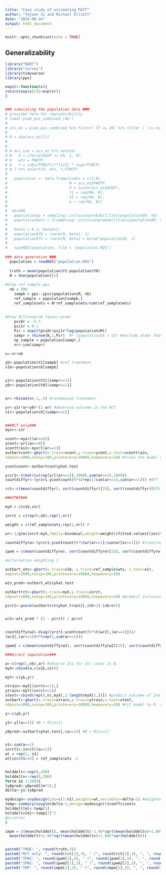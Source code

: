 ```yaml
---
title: "Case study of estimating PATT"
author: "Yajuan Si and Michael Elliott"
date: "2024-09-24"
output: html_document
---
```


```r
knitr::opts_chunk$set(echo = TRUE)
```

## Generalizability


```r
library("BART")
library("survey")
library(tidyverse)
library(pps)

expit<-function(x){
return(exp(x)/(1+exp(x)))
}


### simulating the population data ###
# provided here for reproducibility
# load('psam_pus_combined.rda')
# 
# acs_mi = psam_pus_combined %>% filter( ST == 26) %>% filter ( !is.na(AGEP)) %>% filter ( !is.na(PWGTP))%>% select(PWGTP, AGEP)
# 
# N = dim(acs_mi)[1]
# 
# 
# # acs_use = acs_mi %>% mutate(
# #   X = ifelse(AGEP >= 65, 1, 0),
# #   wts = PWGTP,
# #   Y = (abs(PINCP))**(1/3) * sign(PINCP)
# # ) %>% select(X, wts, Y,PINCP)
# 
#   population <- data.frame(index = c(1:N),
#                            M = acs_mi$PWGTP,
#                            X = scale(acs_mi$AGEP),
#                            Y1 = rep(NA, N),
#                            Y2 = rep(NA, N),
#                            p = rep(NA, N))
#  
#  nb=500 
#   population$p = sampling::inclusionprobabilities(population$M, nb)
#   population$wts = 1/sampling::inclusionprobabilities(population$M, nb)
#   
#   beta1 = 0.5; beta2=1;
#   population$Y0 = rnorm(N, beta1, 1)
#   population$Y1 = rnorm(N, beta1 + beta2*population$X, 1)
# 
#   saveRDS(population, file = "population.RDS")
  
### data generation ###  
  population = readRDS("population.RDS")
  
  truth = mean(population$Y1-population$Y0)
  N = dim(population)[1]
  
#draw ref sample pps
  nb = 500
    sampb = pps::ppss(population$M, nb)
    ref_sample = population[sampb,]
    ref_sample$wts = N*ref_sample$wts/sum(ref_sample$wts)
    
    
#draw RCT/nonprob (quasi-prob)
    psi0r = -5.7
    psi1r = 0.1
    Pir = expit(psi0r+psi1r*log(population$M))
    sampr = rbinom(N,1,Pir)  #* (population$X < 23) #exclude older than 65
    np_sample = population[sampr,] 
    nr<-sum(sampr)

n<-nr+nb

yb<-population$Y1[sampb] #ref treatment
x1b<-population$X[sampb]


y1r<-population$Y1[(sampr==1)]
y0r<-population$Y0[(sampr==1)]


ar<-rbinom(nr,1,.5) #randomized treatment

yr<-y1r*ar+y0r*(1-ar) #observed outcome in the RCT
x1r<-population$X[(sampr==1)]


###RCT only###
myxr<-x1r

xcont<-myxr[(ar==0)]
ycont<-yr[(ar==0)]
xconttrain<-myxr[(ar==1)]
outbartcont<-gbart(x.train=xcont,y.train=ycont,x.test=xconttrain,
ndpost=1000,nskip=100,printevery=10000,keepevery=10) #train the model on the control group and predict the treatment group's outcome

ycontcount<-outbartcont$yhat.test

yrzr1<-t(matrix(rep(yr[(ar==1)],1000),sum(ar==1),1000))
countdiffyr<-(yrzr1-ycontcount)%*%(rep(1/sum(ar==1),sum(ar==1))) #ATT

rct<-c(mean(countdiffyr), sort(countdiffyr)[25], sort(countdiffyr)[975])

###IPWT###

myX = c(x1b,x1r)

inrct = c(rep(0,nb),rep(1,nr))

weight = c(ref_sample$wts,rep(1,nr)) #

wr<-1/glm(inrct~myX,family=binomial,weight=weight)$fitted.values[(inrct==1)] #weighted glm

countdiffyrw<-(yrzr1-ycontcount)%*%(wr[ar==1]/sum(wr[ar==1])) #treating wr as fixed

ipwm = c(mean(countdiffyrw), sort(countdiffyrw)[25], sort(countdiffyrw)[975])

#alternative weighting 1

outbart_wts<-gbart(x.train=x1b, y.train=ref_sample$wts, x.test=x1r,
ndpost=1000,nskip=100,printevery=10000,keepevery=10)

wts_pred<-outbart_wts$yhat.test 

outbartrct<-pbart(x.train=myX,y.train=inrct,
ndpost=1000,nskip=100,printevery=10000,keepevery=10) #predict inclusion prob into R given (R + B)

pirct<-pnorm(outbartrct$yhat.train)[,(nb+1):(nb+nr)]


wr2<-wts_pred * (1 - pirct) / pirct


countdiffyrw2<-diag((yrzr1-ycontcount)%*%t(wr2[,(ar==1)]))/
(wr2[,(ar==1)]%*%rep(1,sum(ar==1)))

ipwm2 = c(mean(countdiffyrw2), sort(countdiffyrw2)[25], sort(countdiffyrw2)[975])

###Direct imputation###

a<-c(rep(1,nb),ar) #observe Z=1 for all cases in B,
myX<-cbind(a,c(x1b,x1r))

myY<-c(yb,yr)

xtrain<-myX[(inrct==1),]
ytrain<-myY[(inrct==1)]
xtest<-cbind(rep(0,n),myX[,2:length(myX[1,])]) #predict outcome of Z=0 for all cases in B and R
outbart<-gbart(x.train=xtrain,y.train=ytrain,x.test=xtest,
ndpost=1000,nskip=100,printevery=10000,keepevery=10) #Fit model to R, and predict all

y<-c(yb,yr)

y1<-y[(a==1)] #B + R[z==1]

y0pred<-outbart$yhat.test[,(a==1)] #B + R[z==1]


n1<-sum(a==1)
inrct1<-inrct[(a==1)]
wt = rep(1, n1)
wt[inrct1==0] = ref_sample$wts -1 


holddelt<-rep(0,200)
holddeltv<-rep(0,200)
for(m in 1:200){
ty0pred<-y0pred[(m*5),]
delta<-y1-ty0pred

mydesign<-svydesign(ids=c(1:n1),weights=wt,variables=delta~1) #weighted mean of z==1, accounting for the sampling variability of w_B
temp<-summary(svyglm(delta~1,design=mydesign))$coefficients
holddelt[m]<-temp[1]
holddeltv[m]<-temp[2]^2
#print(m)
}

impm = c(mean(holddelt), mean(holddelt)-1.96*sqrt(mean(holddeltv)+1.005*var(holddelt)), #MI combining rules
  mean(holddelt)+1.96*sqrt(mean(holddeltv)+1.005*var(holddelt)))


paste0("TRUE: ", round(truth,3))
paste0("RCT only: ", round(rct[1],3), " (", round(rct[2],3), ", ", round(rct[3],3), ")")
paste0("IPW1: ", round(ipwm[1],3), " (", round(ipwm[2],3), ", ", round(ipwm[3],3), ")")
paste0("IPW2: ", round(ipwm2[1],3), " (", round(ipwm2[2],3), ", ", round(ipwm2[3],3), ")")
paste0("IMP: ", round(impm[1],3), " (", round(impm[2],3), ", ", round(impm[3],3), ")")

```
